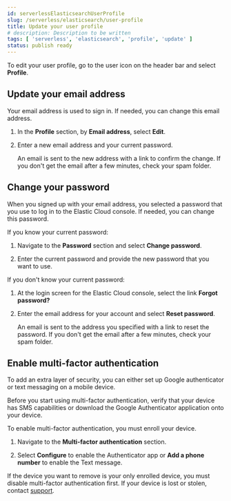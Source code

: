 ```yaml
---
id: serverlessElasticsearchUserProfile
slug: /serverless/elasticsearch/user-profile
title: Update your user profile
# description: Description to be written
tags: [ 'serverless', 'elasticsearch', 'profile', 'update' ]
status: publish ready
---
```



<PublishReady />


<div id="ec-account-user-settings"></div>

To edit your user profile, go to the user icon on the header bar and select **Profile**.

<div id="ec-update-email-address"></div>

## Update your email address

Your email address is used to sign in. If needed, you can change this email address.
1. In the **Profile** section, by **Email address**, select **Edit**.

1. Enter a new email address and your current password.

    An email is sent to the new address with a link to confirm the change. If you don't get the email after a few minutes, check your spam folder.

## Change your password

When you signed up with your email address, you selected a password that you use to log in to the Elastic Cloud console. If needed, you can change this password.

If you know your current password:

1. Navigate to the **Password** section and select **Change password**.

1. Enter the current password and provide the new password that you want to use.

If you don't know your current password:

1. At the login screen for the Elastic Cloud console, select the link **Forgot password?**

1. Enter the email address for your account and select **Reset password**.

    An email is sent to the address you specified with a link to reset the password. If you don't get the email after a few minutes, check your spam folder.

<div id="ec-account-security-mfa"></div>

## Enable multi-factor authentication

To add an extra layer of security, you can either set up Google authenticator or text messaging on a mobile device.

<DocCallOut title="Tip">
Before you start using multi-factor authentication, verify that your device has SMS capabilities or download the Google Authenticator application onto your device.
</DocCallOut>

To enable multi-factor authentication, you must enroll your device. 

1. Navigate to the **Multi-factor authentication** section.

1. Select **Configure** to enable the Authenticator app or **Add a phone number** to enable the Text message.

If the device you want to remove is your only enrolled device, you must disable multi-factor authentication first. If your device is lost or stolen, contact [support](https://support.elastic.co/).

